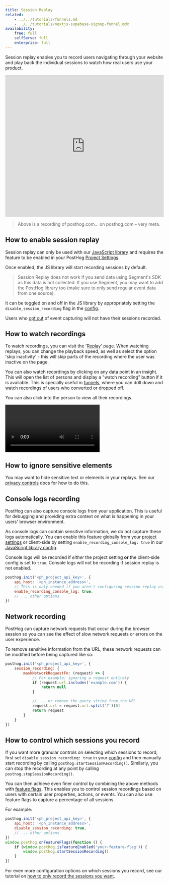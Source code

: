 ```yaml
---
title: Session Replay
related:
    - ../../tutorials/funnels.md
    - ../../tutorials/nextjs-supabase-signup-funnel.mdx
availability:
    free: full
    selfServe: full
    enterprise: full
---
```


Session replay enables you to record users navigating through your website and play back the individual sessions to watch how real users use your product.

<iframe allowfullscreen width="100%" height="450" frameborder="0" src="https://app.posthog.com/embedded/VDVn0WRlvJdBomoFyy2Xg0Di2T1pEg"></iframe>

> Above is a recording of posthog.com… on posthog.com – very meta.

## How to enable session replay

Session replay can only be used with our [JavaScript library](/docs/integrate/client/js) and requires the feature to be enabled in your PostHog [Project Settings](https://app.posthog.com/project/settings).

Once enabled, the JS library will start recording sessions by default.

<blockquote class="warning-note">
    Session Replay does not work if you send data using Segment's SDK as this data is not collected. If you use
    Segment, you may want to add the PostHog library too (make sure to only send regular event data from one source).
</blockquote>

It can be toggled on and off in the JS library by appropriately setting the `disable_session_recording` flag in the [config](/docs/integrate/client/js/#config). 

Users who [opt out](/docs/libraries/js#opt-users-out) of event capturing will not have their sessions recorded.

## How to watch recordings

To watch recordings, you can visit the '[Replay](https://app.posthog.com/replay)' page. When watching replays, you can change the playback speed, as well as select the option 'skip inactivity' - this will skip parts of the recording where the user was inactive on the page.

You can also watch recordings by clicking on any data point in an insight. This will open the list of persons and display a "watch recording" button if it is available. This is specially useful in [funnels](/docs/product-analytics/funnels), where you can drill down and watch recordings of users who converted or dropped off. 

You can also click into the person to view all their recordings.

![How to watch recordings via insights](../../images/docs/session-replay/how-to-watch-recordings.mp4)

## How to ignore sensitive elements

You may want to hide sensitive text or elements in your replays. See our [privacy controls](/docs/session-replay/privacy) docs for how to do this.

## Console logs recording

PostHog can also capture console logs from your application. This is useful for debugging and providing extra context on what is happening in your users' browser environment. 

As console logs can contain sensitive information, we do not capture these logs automatically. You can enable this feature globally from your [project settings](https://app.posthog.com/project/settings) or client-side by setting `enable_recording_console_log: true` in our [JavaScript library config](/docs/integrate/client/js/#config).

Console logs will be recorded if _either_ the project setting **or** the client-side config is set to `true`. Console logs will not be recording if session replay is not enabled.

```javascript
posthog.init('<ph_project_api_key>', {
    api_host: '<ph_instance_address>',
    // This is only needed if you aren't configuring session replay using the project settings toggle.
    enable_recording_console_log: true,
    // ... other options
})
```

## Network recording

PostHog can capture network requests that occur during the browser session so you can see the effect of slow network requests or errors on the user experience.

To remove sensitive information from the URL, these network requests can be modified before being captured like so:

```javascript
posthog.init('<ph_project_api_key>', {
    session_recording: {
        maskNetworkRequestFn: (request) => {
            // For example: ignoring a request entirely
            if (request.url.includes('example.com')) {
                return null
            }

            // ... or remove the query string from the URL
            request.url = request.url.split('?')[0]
            return request
        }
    }
})
```

## How to control which sessions you record

If you want more granular controls on selecting which sessions to record, first set `disable_session_recording: true` in your [config](/docs/integrate/client/js/#config) and then manually start recording by calling `posthog.startSessionRecording()`. Similarly, you can stop the recording at any point by calling `posthog.stopSessionRecording()`.

You can then achieve even finer control by combining the above methods with [feature flags](/docs/feature-flags). This enables you to control session recordings based on users with certain user properties, actions, or events. You can also use feature flags to capture a percentage of all sessions.

For example:

```javascript
posthog.init('<ph_project_api_key>', {
    api_host: '<ph_instance_address>',
    disable_session_recording: true,
    // ... other options
})
window.posthog.onFeatureFlags(function () {
    if (window.posthog.isFeatureEnabled('your-feature-flag')) {
        window.posthog.startSessionRecording()
    }
})
```

For even more configuration options on which sessions you record, see our tutorial on [how to only record the sessions you want](/tutorials/limit-session-recordings).

